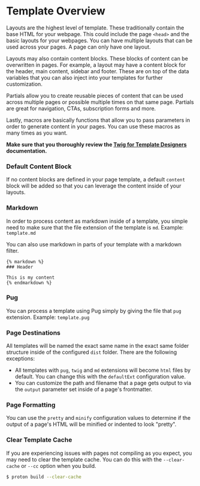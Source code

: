 # Template Overview

Layouts are the highest level of template. These traditionally contain the base HTML for your webpage. This could include the page `<head>` and the basic layouts for your webpages. You can have multiple layouts that can be used across your pages. A page can only have one layout.

Layouts may also contain content blocks. These blocks of content can be overwritten in pages. For example, a layout may have a content block for the header, main content, sidebar and footer. These are on top of the data variables that you can also inject into your templates for further customization.

Partials allow you to create reusable pieces of content that can be used across multiple pages or possible multiple times on that same page. Partials are great for navigation, CTAs, subscription forms and more.

Lastly, macros are basically functions that allow you to pass parameters in order to generate content in your pages. You can use these macros as many times as you want.

**Make sure that you thoroughly review the [Twig for Template Designers](https://twig.symfony.com/doc/3.x/templates.html) documentation.**

### Default Content Block

If no content blocks are defined in your page template, a default `content` block will be added so that you can leverage the content inside of your layouts.

### Markdown

In order to process content as markdown inside of a template, you simple need to make sure that the file extension of the template is `md`. Example: `template.md`

You can also use markdown in parts of your template with a markdown filter.

```
{% markdown %}
### Header

This is my content
{% endmarkdown %}
```

### Pug

You can process a template using Pug simply by giving the file that `pug` extension. Example: `template.pug`

### Page Destinations

All templates will be named the exact same name in the exact same folder structure inside of the configured `dist` folder. There are the following exceptions:

* All templates with `pug`, `twig` and `md` extensions will become `html` files by default. You can change this with the `defaultExt` configuration value.
* You can customize the path and filename that a page gets output to via the `output` parameter set inside of a page's frontmatter.

### Page Formatting

You can use the `pretty` and `minify` configuration values to determine if the output of a page's HTML will be minified or indented to look "pretty".

### Clear Template Cache

If you are experiencing issues with pages not compiling as you expect, you may need to clear the template cache. You can do this with the `--clear-cache` or `--cc` option when you build.

```sh
$ proton build --clear-cache
```
